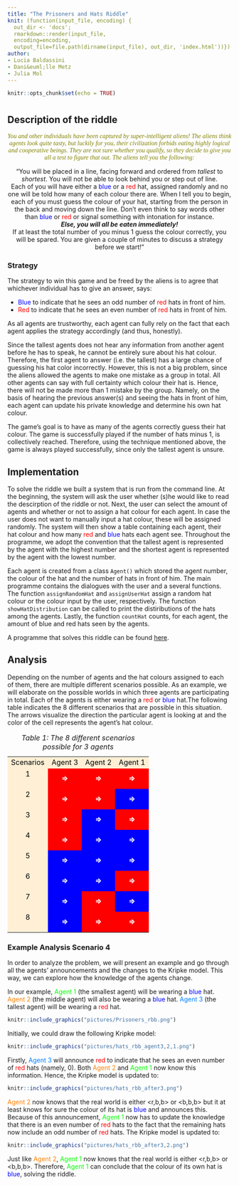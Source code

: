 ```yaml
---
title: "The Prisoners and Hats Riddle"
knit: (function(input_file, encoding) {
  out_dir <- 'docs';
  rmarkdown::render(input_file,
  encoding=encoding,  
  output_file=file.path(dirname(input_file), out_dir, 'index.html'))})
author:
- Lucia Baldassini
- Dani&euml;lle Metz
- Julia Mol 
---
```


```r
knitr::opts_chunk$set(echo = TRUE)
```


# {.tabset .tabset-fade}
## Description of the riddle 


<font face="apple chancery" color="olive"><center><i>You and other individuals have been captured by super-intelligent aliens! The aliens think agents look quite tasty, but luckily for you, their civilization forbids eating highly logical and cooperative beings. They are not sure whether you qualify, so they decide to give you all a test to figure that out. 
The aliens tell you the following:</i> </center></font>


<p><center> "You will be placed in a line, facing forward and ordered from <i>tallest</i> to <i>shortest</i>. You will not be able to look behind you or step out of line. <br>
Each of you will have either a <span style="color:blue">blue</span> or a <span style="color: red">red</span> hat, assigned randomly and no one will be told how many of each colour there are. When I tell you to begin, each of you must guess the colour of your hat, starting from the person in the back and moving down the line.
Don't even think to say words other than <span style="color:blue">blue</span> or <span style="color: red">red</span> or signal something with intonation for instance. <br><i><b>Else, you will all be eaten immediately! </b></i> 
<br>If at least the total number of you minus 1 guess the colour correctly, you will be spared. You are given a couple of minutes to discuss a strategy before we start!"</center></p>


<!--<font color="olive"><center><i>Can you think of a strategy guaranteed to save everyone?</i> </center></font>
-->

### Strategy

The strategy to win this game and be freed by the aliens is to agree that whichever individual has to give an answer, says:
<ul>
<li> <span style="color:blue">Blue</span> to indicate that he sees an odd number of <span style="color:red">red</span> hats in front of him.</li>
<li><span style="color:red">Red</span> to indicate that he sees an even number of <span style="color:red">red</span> hats in front of him. </li>
</ul>
As all agents are trustworthy, each agent can fully rely on the fact that each agent applies the strategy accordingly (and thus, honestly). <br>

Since the tallest agents does not hear any information from another agent before he has to speak, he cannot be entirely sure about his hat colour. Therefore, the first agent to answer (i.e. the tallest) has a large chance of guessing his hat color incorrectly. However, this is not a big problem, since the aliens allowed the agents to make one mistake as a group in total. All other agents can say with full certainty which colour their hat is. Hence, there will not be made more than 1 mistake by the group. Namely, on the basis of hearing the previous answer(s) and seeing the hats in front of him, each agent can update his private knowledge and determine his own hat colour. 

The game's goal is to have as many of the agents correctly guess their hat colour. The game is successfully played if the number of hats minus 1, is collectively reached. Therefore, using the technique mentioned above, the game is always played successfully, since only the tallest agent is unsure.

<!--When the first agent has answered, the common knowledge of the others gets immediately adjusted. The number of possible worlds decrements when the previous agent(s) has indicated whether he sees an odd or even number of blue hats in front of him. Combining previous answers with an agent's current..  
-->

## Implementation

To solve the riddle we built a system that is run from the command line. At the beginning, the system will ask the user whether (s)he would like to read the descirption of the riddle or not. Next, the user can select the amount of agents and whether or not to assign a hat colour for each agent. In case the user does not want to manually input a hat colour, these will be assigned randomly. The system will then show a table containing each agent, their hat colour and how many <span style="color:red">red</span> and <span style="color:blue">blue</span> hats each agent see. Throughout the programme, we adopt the convention that the tallest agent is represented by the agent with the highest number and the shortest agent is represented by the agent with the lowest number. 

Each agent is created from a class ```Agent()``` which stored the agent number, the colour of the hat and the number of hats in front of him. The main programme contains the dialogues with the user and a several functions. The function ```assignRandomHat``` and ```assignUserHat``` assign a random hat colour or the colour input by the user, respectively. The function ```showHatDistribution``` can be called to print the distiributions of the hats among the agents. Lastly, the function ```countHat``` counts, for each agent, the amount of blue and red hats seen by the agents. 


A programme that solves this riddle can be found [here](https://github.com/LuciaBaldassini/MAS).

## Analysis

Depending on the number of agents and the hat colours assigned to each of them, there are multiple different scenarios possible. 
As an example, we will elaborate on the possible worlds in which three agents are participating in total. Each of the agents is either wearing a <span style="color: red">red</span> or <span style="color:blue">blue</span> hat.The following table indicates the 8 different scenarios that are possible in this situation. The arrows visualize the direction the particular agent is looking at and the color of the cell represents the agent's hat colour. 

<table class="tg">
<caption><i>Table 1: The 8 different scenarios possible for 3 agents</i></caption>
<tbody>
<tr>
<td bgcolor="FFEFD5"><center><font color="black">Scenarios</font></center></th>
<td bgcolor="FFEFD5"><center><font color="black">Agent 3</font></center></th>
<td bgcolor="FFEFD5"><center><font color="black">Agent 2</font></center></th>
<td bgcolor="FFEFD5"><center><font color="black">Agent 1</font></center></th>
</tr>
<tr><td bgcolor="FFEFD5"><center><font color="black">1</font></center><br></td>
<td bgcolor="FF0000"><b><center><b><font color="white">=></font></b></center></b></td>
<td bgcolor="FF0000"><b><center><b><font color="white">=></font></b></center></b></td>
<td bgcolor="FF0000"><b><center><b><font color="white">=></font></b></center></b></td></tr>

<tr><td bgcolor="FFEFD5"><center><font color="black">2</font></center><br></td>
<td bgcolor="FF0000"><b><center><b><font color="white">=></font></font></b></center></b></td>
<td bgcolor="FF0000"><b><center><b><font color="white">=></font></b></center></b></td>
<td bgcolor="0000FF"><b><center><b><font color="white">=></font></b></center></b></td>
</tr>

<tr><td bgcolor="FFEFD5"><center><font color="black">3</font></center><br></td>
<td bgcolor="FF0000"><b><center><b><font color="white">=></font></b></center></b></td>
<td bgcolor="0000FF"><b><center><b><font color="white">=></font></b></center></b></td>
<td bgcolor="FF0000"><b><center><b><font color="white">=></font></b></center></b></td></tr>

<tr><td bgcolor="FFEFD5"><center><font color="black">4</font></center><br></td>
<td bgcolor="FF0000"><b><center><b><font color="white">=></font></b></center></b></td>
<td bgcolor="0000FF"><b><center><b><font color="white">=></font></b></center></b></td>
<td bgcolor="0000FF"><b><center><b><font color="white">=></font></b></center></b></td></tr>

<tr><td bgcolor="FFEFD5"><center><font color="black">5</font></center><br></td>
<td bgcolor="0000FF"><b><center><b><font color="white">=></font></b></center></b></td>
<td bgcolor="0000FF"><b><center><b><font color="white">=></font></b></center></b></td>
<td bgcolor="0000FF"><b><center><b><font color="white">=></font></b></center></b></td></tr>

<tr><td bgcolor="FFEFD5"><center><font color="black">6</font></center><br></td>
<td bgcolor="0000FF"><b><center><b><font color="white">=></font></b></center></b></td>
<td bgcolor="0000FF"><b><center><b><font color="white">=></font></b></center></b></td>
<td bgcolor="FF0000"><b><center><b><font color="white">=></font></b></center></b></td></tr>

<tr><td bgcolor="FFEFD5"><center><font color="black">7</font></center><br></td>
<td bgcolor="0000FF"><b><center><b><font color="white">=></font></b></center></b></td>
<td bgcolor="FF0000"><b><center><b><font color="white">=></font></b></center></b></td>
<td bgcolor="0000FF"><b><center><b><font color="white">=></font></b></center></b></td></tr>

<tr><td bgcolor="FFEFD5"><center><font color="black">8</font></center><br></td>
<td bgcolor="0000FF"><b><center><b><font color="white">=></font></b></center></b></td>
<td bgcolor="FF0000"><b><center><b><font color="white">=></font></b></center></b></td>
<td bgcolor="FF0000"><b><center><b><font color="white">=></font></b></center></b></td></tr>
</tbody>
</table>


### Example Analysis Scenario 4
In order to analyze the problem, we will present an example and go through all the agents' announcements and the changes to the Kripke model. This way, we can explore how the knowledge of the agents change. 

In our example, <span style="color:#00FF00">Agent 1</span> (the smallest agent) will be wearing a <span style="color:blue">blue</span> hat. <span style="color:#FF8000">Agent 2</span> (the middle agent) will also be wearing a <span style="color:blue">blue</span> hat. <span style="color:#007FFF">Agent 3</span> (the tallest agent) will be wearing a <span style="color:red">red</span> hat. 

```r
knitr::include_graphics("pictures/Prisoners_rbb.png")
```

Initially, we could draw the following Kripke model: 

```r
knitr::include_graphics("pictures/hats_rbb_agent3,2,1.png")
```

Firstly, <span style="color:#007FFF">Agent 3</span> will announce <span style="color:red">red</span> to indicate that he sees an even number of <span style="color:red">red</span> hats (namely, 0). Both <span style="color:#FF8000">Agent 2</span> and <span style="color:#00FF00">Agent 1</span> now know this information. Hence, the Kripke model is updated to: 


```r
knitr::include_graphics("pictures/hats_rbb_after3.png")
```

<span style="color:#FF8000">Agent 2</span> now knows that the real world is either &#60;r,b,b&#62; or &#60;b,b,b&#62; but it at least knows for sure the colour of its hat is <span style="color:blue">blue</span> and announces this. Because of this announcement, <span style="color:#00FF00">Agent 1</span> now has to update the knowledge that there is an even number of <span style="color:red">red</span> hats to the fact that the remaining hats now include an odd number of <span style="color:red">red</span> hats. The Kripke model is updated to: 

```r
knitr::include_graphics("pictures/hats_rbb_after3,2.png")
```

Just like <span style="color:#FF8000">Agent 2</span>, <span style="color:#00FF00">Agent 1</span> now knows that the real world is either &#60;r,b,b&#62; or &#60;b,b,b&#62;. Therefore, <span style="color:#00FF00">Agent 1</span> can conclude that the colour of its own hat is <span style="color:blue">blue</span>, solving the riddle. 

</div>
 
  
